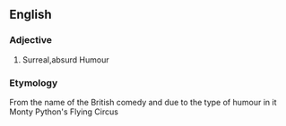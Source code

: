 ==English==
===Adjective===
#Surreal,absurd Humour

===Etymology===
From the name of the British comedy and due to the type of humour in it Monty Python's Flying Circus